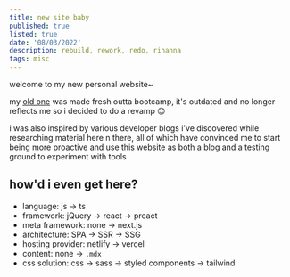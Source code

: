 ```yaml
---
title: new site baby
published: true
listed: true
date: '08/03/2022'
description: rebuild, rework, redo, rihanna
tags: misc
---
```


welcome to my new personal website~

my [old one](https://www.phil-chan.ca) was made fresh outta bootcamp, it's outdated and no longer reflects me so i decided to do a revamp 😊

i was also inspired by various developer blogs i've discovered while researching material here n there, all of which have convinced me
to start being more proactive and use this website as both a blog and a testing ground to experiment with tools

## how'd i even get here?

- language: js → ts
- framework: jQuery → react → preact
- meta framework: none → next.js
- architecture: SPA → SSR → SSG
- hosting provider: netlify → vercel
- content: none → `.mdx`
- css solution: css → sass → styled components → tailwind
